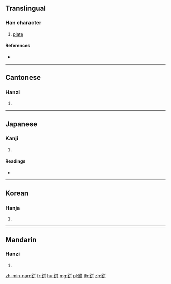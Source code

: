 {{character info/new}}
==Translingual==

===Han character===
{{Han char|rn=167|rad=金|as=08|sn=16|four=88141|canj=CTT}}

# [[plate]]

====References====
* {{Han ref|kx=1303.210|dkj=40351|dj=1804.250|hdz=64202.100|uh=927C|ud=37500|bh=BBD0|bd=48080}}

----

==Cantonese==

===Hanzi===
{{yue-hanzi|jyut=|y=bing2}}

# {{defn|lang=yue|sort=金08}}

----

==Japanese==

===Kanji===
{{ja-kanji|grade=|rs=金08}}

# {{defn|lang=ja|sort=金08}}

====Readings====
* {{ja-readings|on=[[へい]] (hei)|kun=[[おおばん]] (ooban)|nanori=}}

----

==Korean==

===Hanja===
{{ko-hanja|hangeul=병|eumhun=|rv=byeong|mr=pyŏng|y=pyeng}}

# {{defn|lang=ko|sort=金08}}

----

==Mandarin==

===Hanzi===
{{cmn-hanzi|pin=[[bǐng]] ([[bing3]]), [[gē]] ([[ge1]]), [[hā]] ([[ha1]]), [[jiā]] ([[jia1]]), [[kē]] ([[ke1]])|wg=ping<sup>3</sup>, ko<sup>1</sup>, ha<sup>1</sup>, chia<sup>1</sup>, k'o<sup>1</sup>}}

# {{defn|lang=cmn|sort=金08}}

[[zh-min-nan:鉼]]
[[fr:鉼]]
[[hu:鉼]]
[[mg:鉼]]
[[pl:鉼]]
[[th:鉼]]
[[zh:鉼]]